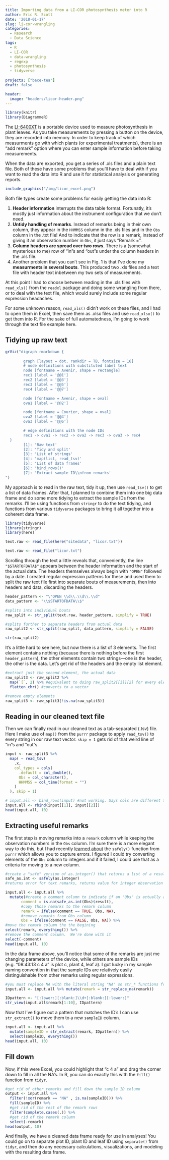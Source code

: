 ```yaml
---
title: Importing data from a LI-COR photosynthesis meter into R
author: Eric R. Scott
date: '2018-01-17'
slug: li-cor-wrangling
categories:
  - Research
  - Data Science
tags:
  - R
  - LI-COR
  - data-wrangling
  - regexp
  - photosynthesis
  - tidyverse
  
projects: ["bace-tea"]
draft: false

header:
  image: "headers/licor-header.png"
---
```

```r
library(knitr)
library(DiagrammeR)
```

The [LI-6400XT](https://www.licor.com/env/products/photosynthesis/LI-6400XT/) is a portable device used to measure photosynthesis in plant leaves.  As you take measurements by pressing a button on the device, they are recorded into memory.  In order to keep track of which measurments go with which plants (or experimental treatments), there is an "add remark" option where you can enter sample information before taking measurements.

When the data are exported, you get a series of .xls files and a plain text file.  Both of these have some problems that you'll have to deal with if you want to read the data into R and use it for statistical analysis or generating reports.

```r
include_graphics("/img/licor_excel.png")
```

Both file types create some problems for easily getting the data into R:

 1. **Header information** interrupts the data table format. Fortunatly, it's mostly just information about the instrument configuration that we don't need.
 2. **Untidy handling of remarks**. Instead of remarks being in their own column, they appear in the `HHMMSS` column in the .xls files and in the `Obs` column in the .txt file! And to indicate that the row is a remark, instead of giving it an observation number in `Obs`, it just says "Remark =".
 3. **Column headers are spread over two rows**.  There is a (somewhat mysterious to me) row of "in"s and "out"s under the column headers in the .xls file.
 4. Another problem that you can't see in Fig. 1 is that I've done my **measurments in several bouts**.  This produced two .xls files and a text file with header text inbetween my two sets of measurements.
 
 At this point I had to choose between reading in the .xls files with `read_xls()` from the `readxl` package and doing some wrangling from there, or to deal with the text file, which would surely include some regular expression headaches.

For some unknown reason, `read_xls()` didn't work on these files, and I had to open them in Excel, then save them as .xlsx files and use `read_xlsx()` to get them into R.  For the sake of full automatedness, I'm going to work through the text file example here.


## Tidying up raw text
```r
grViz("digraph rmarkdown {
        
        graph [layout = dot, rankdir = TB, fontsize = 16]
        # node definitions with substituted label text
        node [fontname = Avenir, shape = rectangle]        
        rec1 [label = '@@1']
        rec2 [label = '@@3']
        rec3 [label = '@@5']
        rec4 [label = '@@7']

        node [fontname = Avenir, shape = oval]
        ova1 [label = '@@2']

        node [fontname = Courier, shape = oval]
        ova2 [label = '@@4']
        ova3 [label = '@@6']

        # edge definitions with the node IDs
        rec1 -> ova1 -> rec2 -> ova2 -> rec3 -> ova3 -> rec4
  }
        [1]: 'Raw text'
        [2]: 'Tidy and split'
        [3]: 'List of strings'
        [4]: 'map(list, read_tsv)'
        [5]: 'List of data frames'
        [6]: 'bind_rows()'
        [7]: 'Extract sample ID\\nfrom remarks'
")
```


My approach is to read in the raw text, tidy it up, then use `read_tsv()` to get a list of data frames. After that, I planned to combine them into one big data frame and do some more tidying to extract the sample IDs from the remarks. I'll be using functions from `stringr` to do the text tidying, and functions from various `tidyverse` packages to bring it all together into a coherent data frame.

```r
library(tidyverse)
library(stringr)
library(here)
```
```r
text.raw <- read_file(here("sitedata", "licor.txt"))
```

```r
text.raw <- read_file("licor.txt")
```

Scrolling through the text a little reveals that, conveniently, the line `"$STARTOFDATA$"` appears between the header information and the start of the actual data. The headers themselves always begin with `"OPEN"` followed by a date.  I created regular expression patterns for these and used them to split the raw text file first into separate bouts of measurements, then into headers and data, discarding the headers.
```r
header_pattern <- "\"OPEN \\d\\.\\d\\.\\d"
data_pattern <- "\\$STARTOFDATA\\$"

#splits into individual bouts
raw_split <- str_split(text.raw, header_pattern, simplify = TRUE)

#splits further to separate headers from actual data
raw_split2 <- str_split(raw_split, data_pattern, simplify = FALSE)

str(raw_split2)
```
It's a little hard to see here, but now there is a list of 3 elements.  The first element contains nothing (because there is nothing before the first `header_pattern`), the other elements contain two strings---one is the header, the other is the data.  Let's get rid of the headers and the empty list element.

```r
#extract just the second element, the actual data
raw_split3 <- raw_split2 %>%
  map(`[`, 2) %>% #equivalent to doing raw_split2[[i]][2] for every element "i"
  flatten_chr() #converts to a vector

#remove empty elements
raw_split3 <- raw_split3[!is.na(raw_split3)]
```

## Reading in our cleaned text file

Then we can finally read in our cleaned text as a tab-separated (.tsv) file.  Here I make use of `map()` from the `purrr` package to apply `read_tsv()` to every string in our raw text vector.  `skip = 1` gets rid of that weird line of "in"s and "out"s.

```r
input <- raw_split3 %>%
  map( ~ read_tsv(
    .x,
    col_types = cols(
      .default = col_double(),
      Obs = col_character(),
      HHMMSS = col_time(format = "")
    )
  ), skip = 1)

# input.all <- bind_rows(input) #not working. Says cols are different types, but that can't be true!
input.all <- rbind(input[[1]], input[[2]])
head(input.all, 10)
```

## Extracting useful remarks

The first step is moving remarks into a `remark` column while keeping the observation numbers in the `Obs` column. I'm sure there is a more elegant way to do this, but I had recently [learned about](http://purrr.tidyverse.org/reference/safely.html) the `safely()` function from `purrr` which allows you to capture errors.  I figured I could try converting elements of the `Obs` column to integers and if it failed, I could use that as a criteria for moving to a new column.

```r
#create a "safe" version of as.integer() that returns a list of a result and error
safe_as.int <- safely(as.integer)
#returns error for text remarks, returns value for integer observation numbers

input.all <- input.all %>% 
  mutate(#create a comment column to indicate if an "Obs" is actually a remark
       comment = is.na(safe_as.int(Obs)$result), 
       #copy those remarks to the remark column
       remark = ifelse(comment == TRUE, Obs, NA),
       #remove remarks from Obs column
       Obs = ifelse(comment == FALSE, Obs, NA)) %>% 
#move the remark column the the begining
select(remark, everything()) %>% 
#remove the comment column.  We're done with it
select(-comment)
head(input.all, 10)
```

In the data frame above, you'll notice that some of the remarks are just me changing parameters of the device, while others are sample IDs (e.g. "08:43:13 c 4 a" is plot c, plant 4, leaf a).  I got lucky in my sample naming convention in that the sample IDs are relatively easily distinguishable from other remarks using regular expressions.

```r
#you must replace NA with the literal string "NA" so str_* functions from stringr can deal with it
input.all <- input.all %>% mutate(remark = str_replace_na(remark))

IDpattern <- "[:lower:][:blank:]\\d+[:blank:][:lower:]"
str_view(input.all$remark[1:10], IDpattern)
```

Now that I've figure out a pattern that matches the ID's I can use `str_extract()` to move them to a new `sampleID` column.
```r
input.all <- input.all %>%
  mutate(sampleID = str_extract(remark, IDpattern)) %>% 
  select(sampleID, everything())
head(input.all, 10)
```

## Fill down
Now, if this were Excel, you could highlight that "c 4 a" and drag the corner down to fill in all the NA's. In R, you can do exactly this with the `fill()` function from `tidyr`.

```r
#get rid of other remarks and fill down the sample ID column
output <- input.all %>% 
  filter(!xor(remark == "NA" , is.na(sampleID))) %>%
  fill(sampleID) %>% 
  #get rid of the rest of the remark rows
  filter(complete.cases(.)) %>% 
  #get rid of the remark column
  select(-remark)
head(output, 10)
```
And finally, we have a cleaned data frame ready for use in analyses!  You could go on to separate plot ID, plant ID and leaf ID using `separate()` from `tidyr`, and then do any necessary calculations, visualizations, and modeling with the resulting data frame.
